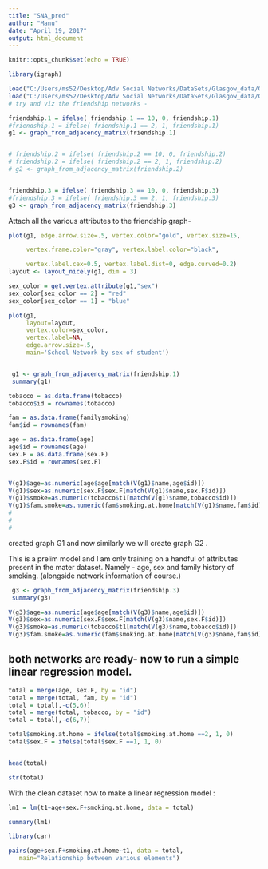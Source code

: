 ```yaml
---
title: "SNA_pred"
author: "Manu"
date: "April 19, 2017"
output: html_document
---
```


```r
knitr::opts_chunk$set(echo = TRUE)
```


```r
library(igraph)

load("C:/Users/ms52/Desktop/Adv Social Networks/DataSets/Glasgow_data/Glasgow-demographic.RData")
load("C:/Users/ms52/Desktop/Adv Social Networks/DataSets/Glasgow_data/Glasgow-friendship.RData")
# try and viz the friendship networks - 

friendship.1 = ifelse( friendship.1 == 10, 0, friendship.1)
#friendship.1 = ifelse( friendship.1 == 2, 1, friendship.1)
g1 <- graph_from_adjacency_matrix(friendship.1)


# friendship.2 = ifelse( friendship.2 == 10, 0, friendship.2)
# friendship.2 = ifelse( friendship.2 == 2, 1, friendship.2)
# g2 <- graph_from_adjacency_matrix(friendship.2)


friendship.3 = ifelse( friendship.3 == 10, 0, friendship.3)
#friendship.3 = ifelse( friendship.3 == 2, 1, friendship.3)
g3 <- graph_from_adjacency_matrix(friendship.3)

```
Attach all the various attributes to the friendship graph-

```r

plot(g1, edge.arrow.size=.5, vertex.color="gold", vertex.size=15, 

     vertex.frame.color="gray", vertex.label.color="black", 

     vertex.label.cex=0.5, vertex.label.dist=0, edge.curved=0.2) 
layout <- layout_nicely(g1, dim = 3)

sex_color = get.vertex.attribute(g1,"sex")
sex_color[sex_color == 2] = "red"
sex_color[sex_color == 1] = "blue"

plot(g1, 
     layout=layout, 
     vertex.color=sex_color, 
     vertex.label=NA, 
     edge.arrow.size=.5,
     main='School Network by sex of student')


 g1 <- graph_from_adjacency_matrix(friendship.1)
 summary(g1)

tobacco = as.data.frame(tobacco)
tobacco$id = rownames(tobacco)

fam = as.data.frame(familysmoking)
fam$id = rownames(fam)

age = as.data.frame(age)
age$id = rownames(age)
sex.F = as.data.frame(sex.F)
sex.F$id = rownames(sex.F)


V(g1)$age=as.numeric(age$age[match(V(g1)$name,age$id)])
V(g1)$sex=as.numeric(sex.F$sex.F[match(V(g1)$name,sex.F$id)])
V(g1)$smoke=as.numeric(tobacco$t1[match(V(g1)$name,tobacco$id)])
V(g1)$fam.smoke=as.numeric(fam$smoking.at.home[match(V(g1)$name,fam$id)])
# 
# 
#
```

created graph G1 and now similarly we will create graph G2 .

This is a prelim model and I am only training on a handful of attributes present in the mater dataset. Namely - age, sex and family history of smoking. (alongside network information of course.)


```r



 g3 <- graph_from_adjacency_matrix(friendship.3)
 summary(g3)

V(g3)$age=as.numeric(age$age[match(V(g3)$name,age$id)])
V(g3)$sex=as.numeric(sex.F$sex.F[match(V(g3)$name,sex.F$id)])
V(g3)$smoke=as.numeric(tobacco$t1[match(V(g3)$name,tobacco$id)])
V(g3)$fam.smoke=as.numeric(fam$smoking.at.home[match(V(g3)$name,fam$id)])


```


## both networks are ready- now to run a simple linear regression model.

```r

total = merge(age, sex.F, by = "id")
total = merge(total, fam, by = "id")
total = total[,-c(5,6)]
total = merge(total, tobacco, by = "id")
total = total[,-c(6,7)]

total$smoking.at.home = ifelse(total$smoking.at.home ==2, 1, 0)
total$sex.F = ifelse(total$sex.F ==1, 1, 0)


head(total)

str(total)
```
With the clean dataset now to make a linear regression model :

```r

lm1 = lm(t1~age+sex.F+smoking.at.home, data = total)

summary(lm1)

library(car) 

pairs(age+sex.F+smoking.at.home~t1, data = total, 
   main="Relationship between various elements")

```

